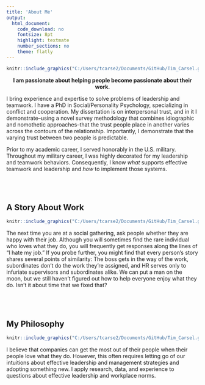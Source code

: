 ```yaml
---
title: 'About Me'
output:
  html_document:
    code_download: no
    fontsize: 8pt
    highlight: textmate
    number_sections: no
    theme: flatly
---
```


```r
knitr::include_graphics("C:/Users/tcarse2/Documents/GitHub/Tim_Carsel.github.io/Head Shot2.jpg")
```

<center>
**I am passionate about helping people become passionate about their work.** 
</center>
I bring experience and expertise to solve problems of leadership and teamwork. I have a PhD in Social/Personality Psychology, specializing in conflict and cooperation. My dissertation is on interpersonal trust, and in it I demonstrate--using a novel survey methodology that combines idiographic and nomothetic approaches--that the trust people place in another varies across the contours of the relationship. Importantly, I demonstrate that the varying trust between two people is predictable. 

Prior to my academic career, I served honorably in the U.S. military. Throughout my military career, I was highly decorated for my leadership and teamwork behaviors. Consequently, I know *what* supports effective teamwork and leadership and *how* to implement those systems.
<br/><br/><br/><br/>


## A Story About Work 
```r
knitr::include_graphics("C:/Users/tcarse2/Documents/GitHub/Tim_Carsel.github.io/frustrated.jpg")
```


The next time you are at a social gathering, ask people whether they are happy with their job. Although you will sometimes find the rare individual who loves what they do, you will frequently get responses along the lines of "I hate my job." If you probe further, you might find that every person's story shares several points of similarity: The boss gets in the way of the work, subordinates don't do the work they're assigned, and HR serves only to infuriate supervisors and subordinates alike. We can put a man on the moon, but we still haven't figured out how to help everyone enjoy what they do. Isn't it about time that we fixed that?
<br/><br/><br/><br/>




## My Philosophy 
```r
knitr::include_graphics("C:/Users/tcarse2/Documents/GitHub/Tim_Carsel.github.io/workplace_image.jpg")
```

I believe that companies can get the most out of their people when their people love what they do. However, this often requires letting go of our intuitions about effective leadership and management strategies and adopting something new. I apply research, data, and experience to questions about effective leadership and workplace norms. 
<br/><br/><br/><br/>

